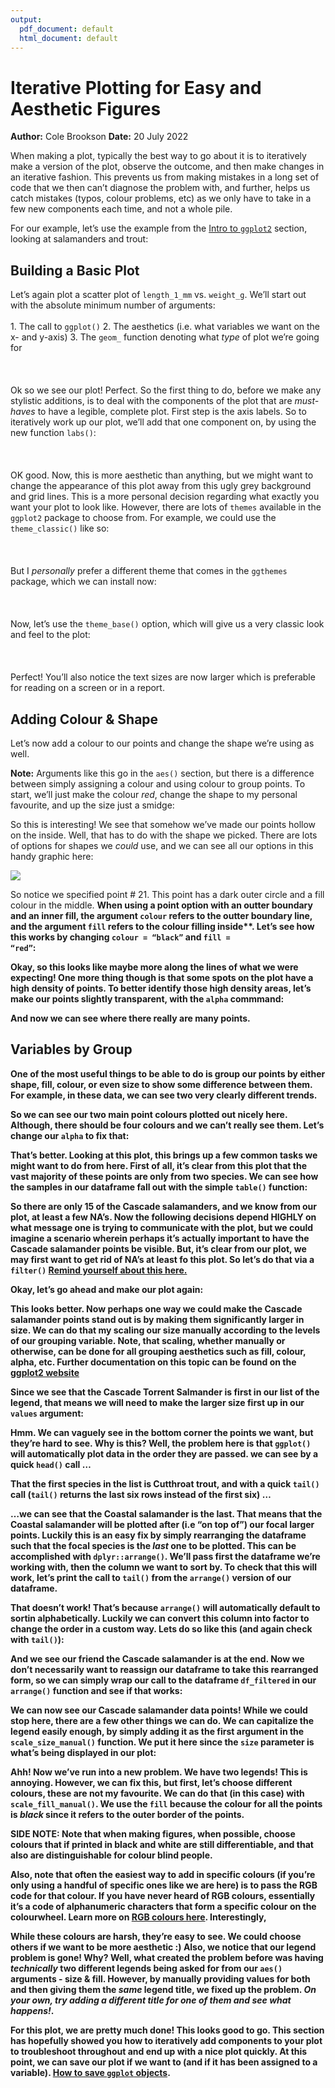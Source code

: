 ```yaml
---
output:
  pdf_document: default
  html_document: default
---
```

# Iterative Plotting for Easy and Aesthetic Figures
**Author:** Cole Brookson
**Date:** 20 July 2022

<!--begin.rcode, echo=FALSE
options(tidyverse.quiet = TRUE)
end.rcode-->

When making a plot, typically the best way to go about it is to iteratively make a version of the plot, observe the outcome, and then make changes in an iterative fashion. This prevents us from making mistakes in a long set of code that we then can't diagnose the problem with, and further, helps us catch mistakes (typos, colour problems, etc) as we only have to take in a few new components each time, and not a whole pile. 

For our example, let's use the example from the <a href="./03-01-intro-to-ggplot.html">Intro to <code>ggplot2</code></a> section, looking at salamanders and trout: 

<!--begin.rcode
library(tidyverse)
library(lterdatasampler)

df <- lterdatasampler::and_vertebrates

names(df)
end.rcode-->

## Building a Basic Plot

Let's again plot a scatter plot of <code>length_1_mm</code> vs. <code>weight_g</code>. We'll start out with the absolute minimum number of arguments: 
<br><br>
1. The call to <code>ggplot()</code>
2. The aesthetics (i.e. what variables we want on the x- and y-axis)
3. The <code>geom_</code> function denoting what <em>type</em> of plot we're going for
<br><br>
<!--begin.rcode
ggplot() +
  geom_point(data = df, mapping = aes(x = length_1_mm, y = weight_g))
end.rcode-->
<br><br>
Ok so we see our plot! Perfect. So the first thing to do, before we make any stylistic additions, is to deal with the components of the plot that are <em>must-haves</em> to have a legible, complete plot. First step is the axis labels. So to iteratively work up our plot, we'll add that one component on, by using the new function `labs()`:
<br><br>
<!--begin.rcode
ggplot() +
  geom_point(data = df, mapping = aes(x = length_1_mm, y = weight_g)) +
  labs(x = "Length (mm)", y = "Weight (g)") 
end.rcode-->
<br><br>
OK good. Now, this is more aesthetic than anything, but we might want to change the appearance of this plot away from this ugly grey background and grid lines. This is a more personal decision regarding what exactly you want your plot to look like. However, there are lots of <code>themes</code> available in the <code>ggplot2</code> package to choose from. For example, we could use the <code>theme_classic()</code> like so: 
<br><br>
<!--begin.rcode
ggplot() +
  geom_point(data = df, mapping = aes(x = length_1_mm, y = weight_g)) +
  labs(x = "Length (mm)", y = "Weight (g)") +
  theme_classic()
end.rcode-->
<br><br>
But I <em>personally</em> prefer a different theme that comes in the <code>ggthemes</code> package, which we can install now:
<br><br>
<!--begin.rcode
#install.packages("ggthemes")
library(ggthemes)
end.rcode-->
<br><br>
Now, let's use the <code>theme_base()</code> option, which will give us a very classic look and feel to the plot: 
<br><br>
<!--begin.rcode
ggplot() +
  geom_point(data = df, mapping = aes(x = length_1_mm, y = weight_g)) +
  labs(x = "Length (mm)", y = "Weight (g)") +
   # note here we use `ggthemes::` to indicate which package we're using
  ggthemes::theme_base()
end.rcode-->
<br><br>
Perfect! You'll also notice the text sizes are now larger which is preferable for reading on a screen or in a report. 

## Adding Colour & Shape

Let's now add a colour to our points and change the shape we're using as well. 

<strong>Note:</strong> Arguments like this go in the <code>aes()</code> section, but there is a difference between simply assigning a colour and using colour to group points. To start, we'll just make the colour <em>red</em>, change the shape to my personal favourite, and up the size just a smidge: 

<!--begin.rcode
ggplot() +
  geom_point(data = df, mapping = aes(x = length_1_mm, y = weight_g),
             # here's where we'll add our colour etc
             colour = "red", shape = 21, size = 2) +
  labs(x = "Length (mm)", y = "Weight (g)") +
   # note here we use `ggthemes::` to indicate which package we're using
  ggthemes::theme_base()
end.rcode-->

So this is interesting! We see that somehow we've made our points hollow on the inside. Well, that has to do with the shape we picked. There are lots of options for shapes we <em>could</em> use, and we can see all our options in this handy graphic here: 

<img class="image-full-page" style="display:block;margin:auto"
        src="../img/03-img/r-symbols.png">

So notice we specified point # 21. This point has a dark outer circle and a fill colour in the middle. <strong>When using a point option with an outter boundary and an inner fill, the argument <code>colour</code> refers to the outter boundary line, and the argument <code>fill</code> refers to the colour filling inside**. Let's see how this works by changing <code>colour = "black"</code> and <code>fill = "red"</code>: 

<!--begin.rcode
ggplot() +
  geom_point(data = df, mapping = aes(x = length_1_mm, y = weight_g),
             # here's where we'll add our colour etc
             colour = "black", fill = "red", shape = 21, size = 2) +
  labs(x = "Length (mm)", y = "Weight (g)") +
   # note here we use `ggthemes::` to indicate which package we're using
  ggthemes::theme_base()
end.rcode-->

Okay, so this looks like maybe more along the lines of what we were expecting! One more thing though is that some spots on the plot have a high density of points. To better identify those high density areas, let's make our points slightly transparent, with the <code>alpha</code> commmand: 

<!--begin.rcode
ggplot() +
  geom_point(data = df, mapping = aes(x = length_1_mm, 
                                      y = weight_g),
             # here's where we'll add our colour etc
             colour = "black", fill = "red", shape = 21, alpha = 0.2, size = 2)+
  labs(x = "Length (mm)", y = "Weight (g)") +
   # note here we use `ggthemes::` to indicate which package we're using
  ggthemes::theme_base()
end.rcode-->


And now we can see where there really are many points. 

## Variables by Group

One of the most useful things to be able to do is group our points by either shape, fill, colour, or even size to show some difference between them. For example, in these data, we can see two very clearly different trends. 

<!--begin.rcode
ggplot() +
  geom_point(data = df, mapping = aes(x = length_1_mm, 
                                      y = weight_g, fill = species),
             # here's where we'll add our colour etc
             colour = "black", shape = 21, alpha = 0.2, size = 2)+
  labs(x = "Length (mm)", y = "Weight (g)") +
   # note here we use `ggthemes::` to indicate which package we're using
  ggthemes::theme_base()
end.rcode-->

So we can see our two main point colours plotted out nicely here. Although, there should be four colours and we can't really see them. Let's change our <code>alpha</code> to fix that: 

<!--begin.rcode
ggplot() +
  geom_point(data = df, mapping = aes(x = length_1_mm, 
                                      y = weight_g, fill = species),
             # here's where we'll add our colour etc
             colour = "black", shape = 21, alpha = 0.4, size = 2)+
  labs(x = "Length (mm)", y = "Weight (g)") +
   # note here we use `ggthemes::` to indicate which package we're using
  ggthemes::theme_base()
end.rcode-->

That's better. Looking at this plot, this brings up a few common tasks we might want to do from here. First of all, it's clear from this plot that the vast majority of these points are only from two species. We can see how the samples in our dataframe fall out with the simple <code>table()</code> function: 

<!--begin.rcode
table(df$species)
end.rcode-->

So there are only 15 of the Cascade salamanders, and we know from our plot, at least a few NA's. Now the following decisions depend HIGHLY on what message one is trying to communicate with the plot, but we could imagine a scenario wherein perhaps it's actually important to have the Cascade salamander points be visible. But, it's clear from our plot, we may first want to get rid of NA's at least fo this plot. So let's do that via a <code>filter()</code> <a href="../02-data/02-02-filtering-subsetting.html">Remind yourself about this here.</a>

<!--begin.rcode
df_filtered <- df %>% 
  dplyr::filter(!is.na(species))
head(df_filtered)
end.rcode-->

Okay, let's go ahead and make our plot again: 

<!--begin.rcode
ggplot() +
  geom_point(data = df_filtered, # using the new dataframe
             mapping = aes(x = length_1_mm, y = weight_g, fill = species),
             # here's where we'll add our colour etc
             colour = "black", shape = 21, alpha = 0.4, size = 2)+
  labs(x = "Length (mm)", y = "Weight (g)") +
   # note here we use `ggthemes::` to indicate which package we're using
  ggthemes::theme_base()
end.rcode-->

This looks better. Now perhaps one way we could make the Cascade salamander points stand out is by making them significantly larger in size. We can do that my scaling our size manually according to the levels of our grouping variable. <strong>Note, that scaling, whether manually or otherwise, can be done for all grouping aesthetics such as fill, colour, alpha, etc. Further documentation on this topic can be found on the <a href="https://ggplot2.tidyverse.org/reference/scale_manual.html">ggplot2 website</a></strong>

Since we see that the Cascade Torrent Salmander is first in our list of the legend, that means we will need to make the larger size first up in our <code>values</code> argument:

<!--begin.rcode
ggplot() +
  geom_point(data = df_filtered, # using the new dataframe
             mapping = aes(x = length_1_mm, y = weight_g, 
                           fill = species, size = species),
             # here's where we'll add our colour etc
             colour = "black", shape = 21, alpha = 0.4)+
  labs(x = "Length (mm)", y = "Weight (g)") +
   # note here we use `ggthemes::` to indicate which package we're using
  ggthemes::theme_base() +
  scale_size_manual(values = c(4, 2, 2))
  
end.rcode-->

Hmm. We can vaguely see in the bottom corner the points we want, but they're hard to see. Why is this? Well, the problem here is that <code>ggplot()</code> will automatically plot data in the order they are passed. we can see by a quick <code>head()</code> call ...

<!--begin.rcode
head(df_filtered)
end.rcode-->

That the first species in the list is Cutthroat trout, and with a quick <code>tail()</code> call (<code>tail()</code> returns the last six rows instead of the first six) ...

<!--begin.rcode
tail(df_filtered)
end.rcode-->

...we can see that the Coastal salamander is the last. That means that the Coastal salamander will be plotted after (i.e "on top of") our focal larger points. Luckily this is an easy fix by simply rearranging the dataframe such that the focal species is the <em>last</em> one to be plotted. This can be accomplished with <code>dplyr::arrange()</code>. We'll pass first the dataframe we're working with, then the column we want to sort by. To check that this will work, let's print the call to <code>tail()</code> from the <code>arrange()</code> version of our dataframe. 

<!--begin.rcode
tail(dplyr::arrange(df_filtered, species))
end.rcode-->

That doesn't work! That's because <code>arrange()</code> will automatically default to sortin alphabetically. Luckily we can convert this column into factor to change the order in a custom way. Lets do so like this (and again check with <code>tail()</code>): 

<!--begin.rcode
# wrap our pipe arrange() with tail
tail(
  df_filtered %>% 
  dplyr::arrange(factor(species, 
                        levels = c("Cutthroat trout", 
                                   "Coastal giant salamander", 
                                   "Cascade torrent salamander")))
)

end.rcode-->

And we see our friend the Cascade salamander is at the end. Now we don't necessarily want to reassign our dataframe to take this rearranged form, so we can simply wrap our call to the dataframe <code>df_filtered</code> in our <code>arrange()</code> function and see if that works: 

<!--begin.rcode
ggplot() +
  geom_point(data = df_filtered %>% 
               dplyr::arrange(factor(species, 
                        levels = c("Cutthroat trout", 
                                   "Coastal giant salamander", 
                                   "Cascade torrent salamander"))),
             mapping = aes(x = length_1_mm, y = weight_g, 
                           fill = species, size = species),
             # here's where we'll add our colour etc
             colour = "black", shape = 21, alpha = 0.4)+
  labs(x = "Length (mm)", y = "Weight (g)") +
   # note here we use `ggthemes::` to indicate which package we're using
  ggthemes::theme_base() +
  scale_size_manual(values = c(4, 2, 2))
end.rcode-->


We can now see our Cascade salamander data points! While we could stop here, there are a few other things we can do. We can capitalize the legend easily enough, by simply adding it as the first argument in the <code>scale_size_manual()</code> function. We put it here since the <code>size</code> parameter is what's being displayed in our plot: 

<!--begin.rcode
ggplot() +
  geom_point(data = df_filtered %>% 
               dplyr::arrange(factor(species, 
                        levels = c("Cutthroat trout", 
                                   "Coastal giant salamander", 
                                   "Cascade torrent salamander"))),
             mapping = aes(x = length_1_mm, y = weight_g, 
                           fill = species, size = species),
             # here's where we'll add our colour etc
             colour = "black", shape = 21, alpha = 0.4)+
  labs(x = "Length (mm)", y = "Weight (g)") +
   # note here we use `ggthemes::` to indicate which package we're using
  ggthemes::theme_base() +
  scale_size_manual("Species", values = c(4, 2, 2))
end.rcode-->

Ahh! Now we've run into a new problem. We have two legends! This is annoying. However, we can fix this, but first, let's choose different colours, these are not my favourite. We can do that (in this case) with <code>scale_fill_manual()</code>. We use the <code>fill</code> because the colour for all the points is <em>black</em> since it refers to the outer border of the points. 

<strong>SIDE NOTE: Note that when making figures, when possible, choose colours that if printed in black and white are still differentiable, and that also are distinguishable for colour blind people.</strong>

Also, note that often the easiest way to add in specific colours (if you're only using a handful of specific ones like we are here) is to pass the RGB code for that colour. If you have never heard of RGB colours, essentially it's a code of alphanumeric characters that form a specific colour on the colourwheel. Learn more on <a href="https://en.wikipedia.org/wiki/RGB_color_model">RGB colours here</a>. Interestingly, 

<!--begin.rcode
ggplot() +
  geom_point(data = df_filtered %>% 
               dplyr::arrange(factor(species, 
                        levels = c("Cutthroat trout", 
                                   "Coastal giant salamander", 
                                   "Cascade torrent salamander"))),
             mapping = aes(x = length_1_mm, y = weight_g, 
                           fill = species, size = species),
             # here's where we'll add our colour etc
             colour = "black", shape = 21, alpha = 0.8)+
  labs(x = "Length (mm)", y = "Weight (g)") +
   # note here we use `ggthemes::` to indicate which package we're using
  ggthemes::theme_base() +
  scale_size_manual("Species", values = c(4, 2, 2)) +
  scale_fill_manual("Species", values = c("#42d4f4", "#f032e6", "#ffe119"))
end.rcode-->

While these colours are harsh, they're easy to see. We could choose others if we want to be more aesthetic :) Also, we notice that our legend problem is gone! Why? Well, what created the problem before was having <em>technically</em> two different legends being asked for from our <code>aes()</code> arguments - size & fill. However, by manually providing values for both and then giving them the <em>same</em> legend title, we fixed up the problem. <em>On your own, try adding a different title for one of them and see what happens!</em>. 

For this plot, we are pretty much done! This looks good to go. This section has hopefully showed you how to iteratively add components to your plot to troubleshoot throughout and end up with a nice plot quickly. At this point, we can save our plot if we want to (and if it has been assigned to a variable). <a href="../02-data/02-01-reading-writing.html">How to save <code>ggplot</code> objects</a>. 
